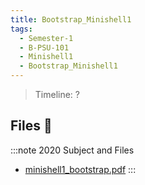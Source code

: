 ```yaml
---
title: Bootstrap_Minishell1
tags:
  - Semester-1
  - B-PSU-101
  - Minishell1
  - Bootstrap_Minishell1
---
```

> Timeline: ?


## Files 📂

:::note 2020 Subject and Files
- [minishell1_bootstrap.pdf](https://github.com/Studio-17/Epitech-Subjects/raw/main/Semester-1/B-PSU-101/Minishell1/Bootstrap_Minishell1/minishell1_bootstrap.pdf)
:::
